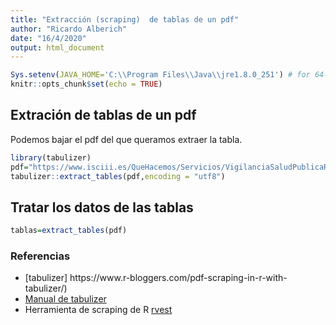 ```yaml
---
title: "Extracción (scraping)  de tablas de un pdf"
author: "Ricardo Alberich"
date: "16/4/2020"
output: html_document
---
```


```r
Sys.setenv(JAVA_HOME='C:\\Program Files\\Java\\jre1.8.0_251') # for 64-bit version
knitr::opts_chunk$set(echo = TRUE)
```



## Extración de tablas de un pdf

Podemos bajar el pdf  del que queramos extraer la tabla.


```r
library(tabulizer)
pdf="https://www.isciii.es/QueHacemos/Servicios/VigilanciaSaludPublicaRENAVE/EnfermedadesTransmisibles/MoMo/Documents/informesMoMo2020/MoMo_Situacion%20a%2014%20de%20abril_CNE.pdf"
tabulizer::extract_tables(pdf,encoding = "utf8")
```

## Tratar los datos de las tablas

```r
tablas=extract_tables(pdf)
```




### Referencias

* [tabulizer] https://www.r-bloggers.com/pdf-scraping-in-r-with-tabulizer/)
* [Manual de tabulizer](https://cran.r-project.org/web/packages/tabulizer/vignettes/tabulizer.html)
* Herramienta de scraping de R [rvest](https://cran.r-project.org/web/packages/rvest/rvest.pdf)